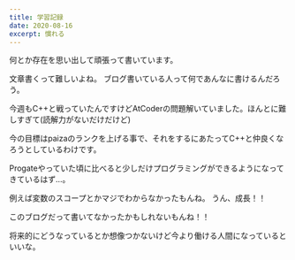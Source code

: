 ```yaml
---
title: 学習記録
date: 2020-08-16
excerpt: 慣れる
---
```


何とか存在を思い出して頑張って書いています。

文章書くって難しいよね。
ブログ書いている人って何であんなに書けるんだろう。


今週もC++と戦っていたんですけどAtCoderの問題解いていました。ほんとに難しすぎて(読解力がないだけだけど)

今の目標はpaizaのランクを上げる事で、それをするにあたってC++と仲良くなろうとしているわけです。

Progateやっていた頃に比べると少しだけプログラミングができるようになってきているはず...。

例えば変数のスコープとかマジでわからなかったもんね。
うん、成長！！

このブログだって書いてなかったかもしれないもんね！！

将来的にどうなっているとか想像つかないけど今より働ける人間になっているといいな。